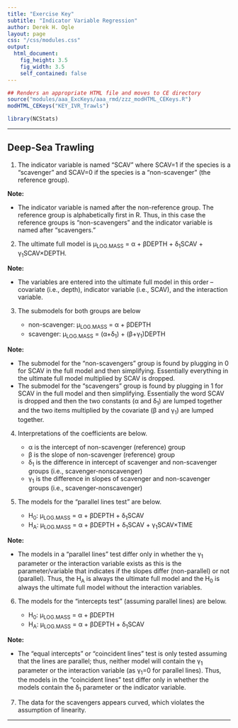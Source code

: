 ```yaml
---
title: "Exercise Key"
subtitle: "Indicator Variable Regression"
author: Derek H. Ogle
layout: page
css: "/css/modules.css"
output:
  html_document:
    fig_height: 3.5
    fig_width: 3.5
    self_contained: false
---
```


```r
## Renders an appropriate HTML file and moves to CE directory
source("modules/aaa_ExcKeys/aaa_rmd/zzz_modHTML_CEKeys.R")
modHTML_CEKeys("KEY_IVR_Trawls")
```
```r
library(NCStats)
```

----

## Deep-Sea Trawling

<ol start="1">
  <li>The indicator variable is named "SCAV" where SCAV=1 if the species is a "scavenger" and SCAV=0 if the species is a "non-scavenger" (the reference group).</li>
</ol>

<div class="alert alert-warning">
<strong>Note:</strong> 
<ul>
  <li>The indicator variable is named after the non-reference group. The reference group is alphabetically first in R. Thus, in this case the reference groups is "non-scavengers" and the indicator variable is named after "scavengers."</li>
</ul>
</div>

<ol start="2">
  <li>The ultimate full model is &mu;<sub>LOG.MASS</sub> = &alpha; + &beta;DEPTH + &delta;<sub>1</sub>SCAV + &gamma;<sub>1</sub>SCAV&times;DEPTH.</li>
</ol>

<div class="alert alert-warning">
<strong>Note:</strong> 
<ul>
  <li>The variables are entered into the ultimate full model in this order -- covariate (i.e., depth), indicator variable (i.e., SCAV), and the interaction variable.</li>
</ul>
</div>

<ol start="3">
  <li>The submodels for both groups are below</li>
  <ul>
    <li>non-scavenger: &mu;<sub>LOG.MASS</sub> = &alpha; + &beta;DEPTH
    <li>scavenger: &mu;<sub>LOG.MASS</sub> = (&alpha;+&delta;<sub>1</sub>) + (&beta;+&gamma;<sub>1</sub>)DEPTH</li></li>
  </ul>
</ol>

<div class="alert alert-warning">
<strong>Note:</strong> 
<ul>
  <li>The submodel for the "non-scavengers" group is found by plugging in 0 for SCAV in the full model and then simplifying. Essentially everything in the ultimate full model multiplied by SCAV is dropped.</li>
  <li>The submodel for the "scavengers" group is found by plugging in 1 for SCAV in the full model and then simplifying. Essentially the word SCAV is dropped and then the two constants (&alpha; and &delta;<sub>1</sub>) are lumped together and the two items multiplied by the covariate (&beta; and &gamma;<sub>1</sub>) are lumped together.</li>
</ul>
</div>

<ol start="4">
  <li>Interpretations of the coefficients are below.</li>
  <ul>
    <li>&alpha; is the intercept of non-scavenger (reference) group</li>
    <li>&beta; is the slope of non-scavenger (reference) group</li>
    <li>&delta;<sub>1</sub> is the difference in intercept of scavenger and non-scavenger groups (i.e., scavenger-nonscavenger)</li>
    <li>&gamma;<sub>1</sub> is the difference in slopes of scavenger and non-scavenger groups (i.e., scavenger-nonscavenger)</li>
  </ul>
</ol>

<ol start="5">
  <li>The models for the "parallel lines test" are below.</li>
  <ul>
    <li>H<sub>0</sub>: &mu;<sub>LOG.MASS</sub> = &alpha; + &beta;DEPTH + &delta;<sub>1</sub>SCAV</li>
    <li>H<sub>A</sub>: &mu;<sub>LOG.MASS</sub> = &alpha; + &beta;DEPTH + &delta;<sub>1</sub>SCAV + &gamma;<sub>1</sub>SCAV&times;TIME</li>
  </ul>
</ol>

<div class="alert alert-warning">
<strong>Note:</strong> 
<ul>
  <li>The models in a "parallel lines" test differ only in whether the &gamma;<sub>1</sub> parameter or the interaction variable exists as this is the parameter/variable that indicates if the slopes differ (non-parallel) or not (parallel). Thus, the H<sub>A</sub> is always the ultimate full model and the H<sub>0</sub> is always the ultimate full model without the interaction variables.</li>
</ul>
</div>

<ol start="6">
  <li>The models for the "intercepts test" (assuming parallel lines) are below.</li>
  <ul>
    <li>H<sub>0</sub>: &mu;<sub>LOG.MASS</sub> = &alpha; + &beta;DEPTH</li>
    <li>H<sub>A</sub>: &mu;<sub>LOG.MASS</sub> = &alpha; + &beta;DEPTH + &delta;<sub>1</sub>SCAV</li>
  </ul>
</ol>

<div class="alert alert-warning">
<strong>Note:</strong> 
<ul>
  <li>The "equal intercepts" or "coincident lines" test is only tested assuming that the lines are parallel; thus, neither model will contain the &gamma;<sub>1</sub> parameter or the interaction variable (as &gamma;<sub>1</sub>=0 for parallel lines). Thus, the models in the "coincident lines" test differ only in whether the models contain the &delta;<sub>1</sub> parameter or the indicator variable.</li>
</ul>
</div>


<ol start="7">
  <li>The data for the scavengers appears curved, which violates the assumption of linearity.</li>
</ol>

----
